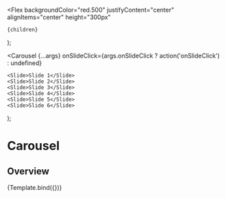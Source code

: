 

<Meta title="Components/Data display/Carousel" component={Carousel} />

  <Flex
    backgroundColor="red.500"
    justifyContent="center"
    alignItems="center"
    height="300px"
  >
    {children}
  </Flex>
);

  <Carousel
    {...args}
    onSlideClick={args.onSlideClick ? action('onSlideClick') : undefined}
  >
    <Slide>Slide 1</Slide>
    <Slide>Slide 2</Slide>
    <Slide>Slide 3</Slide>
    <Slide>Slide 4</Slide>
    <Slide>Slide 5</Slide>
    <Slide>Slide 6</Slide>
  </Carousel>
);

# Carousel

## Overview

<Canvas>
  <Story
    name="Overview"
    args={{
      startIndex: 0,
      onSlideClick: true,
      speed: 10
    }}
  >
    {Template.bind({})}
  </Story>
</Canvas>

